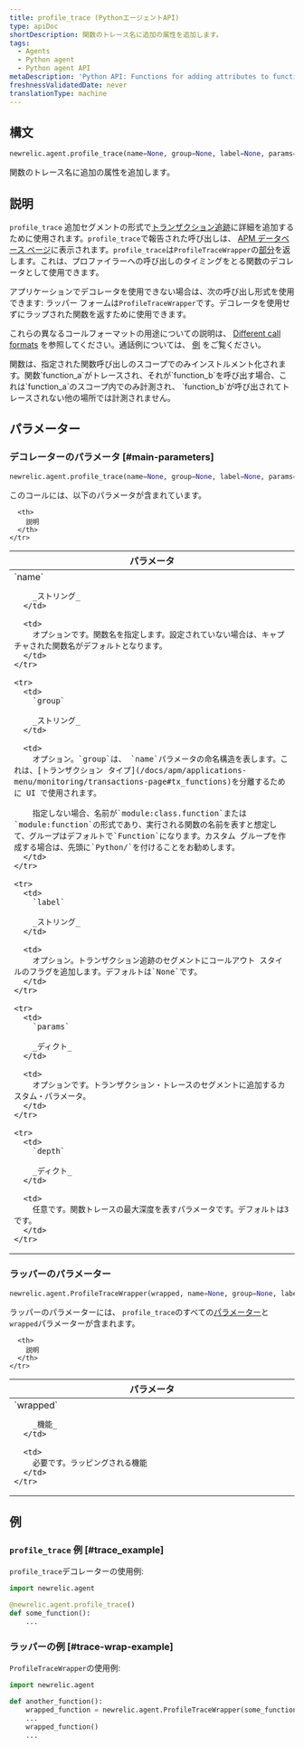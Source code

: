 ```yaml
---
title: profile_trace (PythonエージェントAPI)
type: apiDoc
shortDescription: 関数のトレース名に追加の属性を追加します。
tags:
  - Agents
  - Python agent
  - Python agent API
metaDescription: 'Python API: Functions for adding attributes to function trace names.'
freshnessValidatedDate: never
translationType: machine
---
```


## 構文

```py
newrelic.agent.profile_trace(name=None, group=None, label=None, params=None, depth=3)
```

関数のトレース名に追加の属性を追加します。

## 説明

`profile_trace` 追加セグメントの形式で[トランザクション追跡](/docs/accounts-partnerships/education/getting-started-new-relic/glossary#transaction-trace)に詳細を追加するために使用されます。`profile_trace`で報告された呼び出しは、 [APM データベース ページ](/docs/apm/applications-menu/monitoring/databases-slow-queries-page)に表示されます。`profile_trace`は`ProfileTraceWrapper`の[部分](https://docs.python.org/3.7/library/functools.html#functools.partial)を返します。これは、プロファイラーへの呼び出しのタイミングをとる関数のデコレータとして使用できます。

アプリケーションでデコレータを使用できない場合は、次の呼び出し形式を使用できます: ラッパー フォームは`ProfileTraceWrapper`です。デコレータを使用せずにラップされた関数を返すために使用できます。

これらの異なるコールフォーマットの用途についての説明は、 [Different call formats](/docs/python-agent-api-different-call-forms) を参照してください。通話例については、 [例](#examples) をご覧ください。

<Callout variant="important">
  関数は、指定された関数呼び出しのスコープでのみインストルメント化されます。関数`function_a`がトレースされ、それが`function_b`を呼び出す場合、これは`function_a`のスコープ内でのみ計測され、 `function_b`が呼び出されてトレースされない他の場所では計測されません。
</Callout>

## パラメーター

### デコレーターのパラメータ [#main-parameters]

```py
newrelic.agent.profile_trace(name=None, group=None, label=None, params=None, depth=3)
```

このコールには、以下のパラメータが含まれています。

<table>
  <thead>
    <tr>
      <th width="25%">
        パラメータ
      </th>

      <th>
        説明
      </th>
    </tr>
  </thead>

  <tbody>
    <tr>
      <td>
        `name`

        _ストリング_
      </td>

      <td>
        オプションです。関数名を指定します。設定されていない場合は、キャプチャされた関数名がデフォルトとなります。
      </td>
    </tr>

    <tr>
      <td>
        `group`

        _ストリング_
      </td>

      <td>
        オプション。`group`は、 `name`パラメータの命名構造を表します。これは、[トランザクション タイプ](/docs/apm/applications-menu/monitoring/transactions-page#tx_functions)を分離するために UI で使用されます。

        指定しない場合、名前が`module:class.function`または`module:function`の形式であり、実行される関数の名前を表すと想定して、グループはデフォルトで`Function`になります。カスタム グループを作成する場合は、先頭に`Python/`を付けることをお勧めします。
      </td>
    </tr>

    <tr>
      <td>
        `label`

        _ストリング_
      </td>

      <td>
        オプション。トランザクション追跡のセグメントにコールアウト スタイルのフラグを追加します。デフォルトは`None`です。
      </td>
    </tr>

    <tr>
      <td>
        `params`

        _ディクト_
      </td>

      <td>
        オプションです。トランザクション・トレースのセグメントに追加するカスタム・パラメータ。
      </td>
    </tr>

    <tr>
      <td>
        `depth`

        _ディクト_
      </td>

      <td>
        任意です。関数トレースの最大深度を表すパラメータです。デフォルトは3です。
      </td>
    </tr>
  </tbody>
</table>

### ラッパーのパラメーター

```py
newrelic.agent.ProfileTraceWrapper(wrapped, name=None, group=None, label=None, params=None, depth=3)
```

ラッパーのパラメーターには、 `profile_trace`のすべての[パラメーター](#main-parameters)と`wrapped`パラメーターが含まれます。

<table>
  <thead>
    <tr>
      <th width="25%">
        パラメータ
      </th>

      <th>
        説明
      </th>
    </tr>
  </thead>

  <tbody>
    <tr>
      <td>
        `wrapped`

        _機能_
      </td>

      <td>
        必要です。ラッピングされる機能
      </td>
    </tr>
  </tbody>
</table>

## 例

### `profile_trace` 例 [#trace_example]

`profile_trace`デコレーターの使用例:

```py
import newrelic.agent

@newrelic.agent.profile_trace()
def some_function():
    ...
```

### ラッパーの例 [#trace-wrap-example]

`ProfileTraceWrapper`の使用例:

```py
import newrelic.agent

def another_function():
    wrapped_function = newrelic.agent.ProfileTraceWrapper(some_function)
    ...
    wrapped_function()
    ...
```
